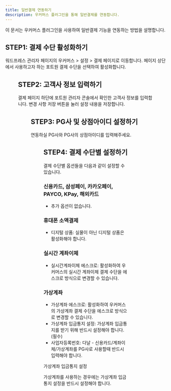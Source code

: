 ```yaml
---
title: 일반결제 연동하기
description: 우커머스 플러그인을 통해 일반결제를 연동합니다.
---
```




이 문서는 우커머스 플러그인을 사용하여 일반결제 기능을 연동하는 방법을 설명합니다.

## STEP1: 결제 수단 활성화하기

워드프레스 관리자 페이지의 우커머스 > 설정 > 결제 페이지로 이동합니다. 페이지 상단에서 사용하고자 하는 포트원 결제 수단을 선택하여 활성화합니다.

<Figure src={image1} />

## STEP2: 고객사 정보 입력하기

결제 페이지 하단에 포트원 관리자 콘솔에서 확인한 고객사 정보를 입력합니다. 변경 사항 저장 버튼을 눌러 설정 내용을 저장합니다.

<Figure src={image2} />

## STEP3: PG사 및 상점아이디 설정하기

연동하실 PG사와 PG사의 상점아이디를 입력해주세요.

<Figure src={image3} />

## STEP4: 결제 수단별 설정하기

결제 수단별 옵션들을 다음과 같이 설정할 수 있습니다.

### 신용카드, 삼성페이, 카카오페이, PAYCO, KPay, 해외카드

- 추가 옵션이 없습니다.

### 휴대폰 소액결제

- 디지털 상품: 실물이 아닌 디지털 상품은 활성화해야 합니다.

### 실시간 계좌이체

- 실시간계좌이체 에스크로: 활성화하여 우커머스의 실시간 계좌이체 결제 수단을 에스크로 방식으로 변경할 수 있습니다.

### 가상계좌

- 가상계좌 에스크로: 활성화하여 우커머스의 가상계좌 결제 수단을 에스크로 방식으로 변경할 수 있습니다.
- 가상계좌 입금통지 설정: 가상계좌 입금통지를 받기 위해 반드시 설정해야 합니다. (필수)
- 사업자등록번호: 다날 - 신용카드/계좌이체/가상계좌를 PG사로 사용할때 반드시 입력해야 합니다.

<Hint style="info">
가상계좌 입금통지 설정

가상계좌를 사용하는 경우에는 가상계좌 입금통지 설정을 반드시 설정해야 합니다.

</Hint>

